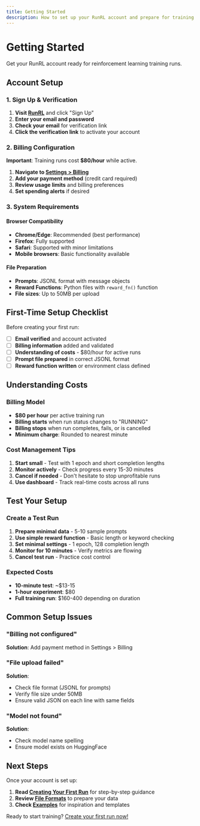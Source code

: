 ```yaml
---
title: Getting Started
description: How to set up your RunRL account and prepare for training
---
```


# Getting Started

Get your RunRL account ready for reinforcement learning training runs.

## Account Setup

### 1. Sign Up & Verification

1. **Visit [RunRL](https://runrl.com)** and click "Sign Up"
2. **Enter your email and password**
3. **Check your email** for verification link
4. **Click the verification link** to activate your account

### 2. Billing Configuration

**Important**: Training runs cost **$80/hour** while active.

1. **Navigate to [Settings > Billing](https://runrl.com/settings/billing)**
2. **Add your payment method** (credit card required)
3. **Review usage limits** and billing preferences
4. **Set spending alerts** if desired

### 3. System Requirements

#### Browser Compatibility
- **Chrome/Edge**: Recommended (best performance)
- **Firefox**: Fully supported
- **Safari**: Supported with minor limitations
- **Mobile browsers**: Basic functionality available

#### File Preparation
- **Prompts**: JSONL format with message objects
- **Reward Functions**: Python files with `reward_fn()` function
- **File sizes**: Up to 50MB per upload

## First-Time Setup Checklist

Before creating your first run:

- [ ] **Email verified** and account activated
- [ ] **Billing information** added and validated
- [ ] **Understanding of costs** - $80/hour for active runs
- [ ] **Prompt file prepared** in correct JSONL format
- [ ] **Reward function written** or environment class defined

## Understanding Costs

### Billing Model
- **$80 per hour** per active training run
- **Billing starts** when run status changes to "RUNNING"
- **Billing stops** when run completes, fails, or is cancelled
- **Minimum charge**: Rounded to nearest minute

### Cost Management Tips
1. **Start small** - Test with 1 epoch and short completion lengths
2. **Monitor actively** - Check progress every 15-30 minutes
3. **Cancel if needed** - Don't hesitate to stop unprofitable runs
4. **Use dashboard** - Track real-time costs across all runs

## Test Your Setup

### Create a Test Run
1. **Prepare minimal data** - 5-10 sample prompts
2. **Use simple reward function** - Basic length or keyword checking
3. **Set minimal settings** - 1 epoch, 128 completion length
4. **Monitor for 10 minutes** - Verify metrics are flowing
5. **Cancel test run** - Practice cost control

### Expected Costs
- **10-minute test**: ~$13-15
- **1-hour experiment**: $80
- **Full training run**: $160-400 depending on duration

## Common Setup Issues

### "Billing not configured"
**Solution**: Add payment method in Settings > Billing

### "File upload failed"
**Solution**: 
- Check file format (JSONL for prompts)
- Verify file size under 50MB
- Ensure valid JSON on each line with same fields

### "Model not found"
**Solution**:
- Check model name spelling
- Ensure model exists on HuggingFace

## Next Steps

Once your account is set up:

1. **Read [Creating Your First Run](/python/authentication)** for step-by-step guidance
2. **Review [File Formats](/file-formats)** to prepare your data
3. **Check [Examples](/python/examples)** for inspiration and templates

Ready to start training? [Create your first run now!](https://runrl.com/runs/create)
